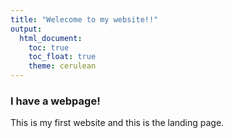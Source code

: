 ```yaml
---
title: "Welecome to my website!!"
output: 
  html_document:
    toc: true
    toc_float: true
    theme: cerulean
---
```


### I have a webpage!

This is my first website and this is the landing page.